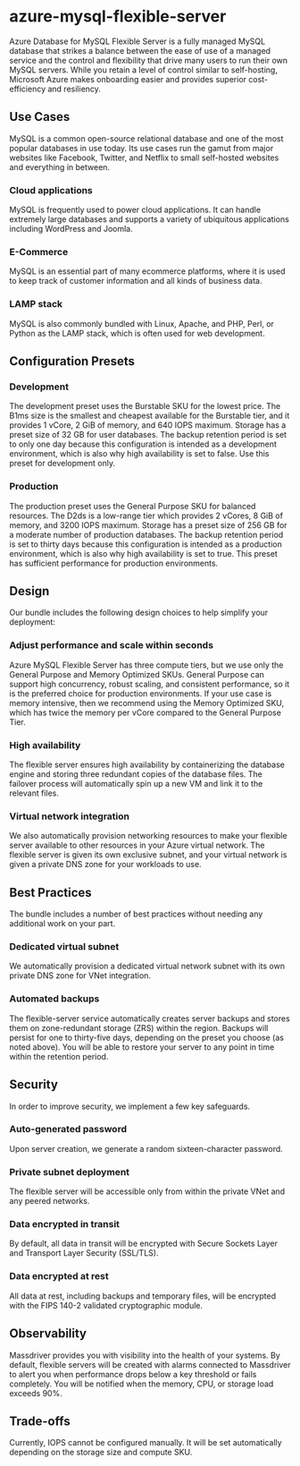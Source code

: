 # azure-mysql-flexible-server
Azure Database for MySQL Flexible Server is a fully managed MySQL database that strikes a balance between the ease of use of a managed service and the control and flexibility that drive many users to run their own MySQL servers. While you retain a level of control similar to self-hosting, Microsoft Azure makes onboarding easier and provides superior cost-efficiency and resiliency.

## Use Cases 
MySQL is a common open-source relational database and one of the most popular databases in use today. Its use cases run the gamut from major websites like Facebook, Twitter, and Netflix to small self-hosted websites and everything in between.
### Cloud applications
MySQL is frequently used to power cloud applications. It can handle extremely large databases and supports a variety of ubiquitous applications including WordPress and Joomla.
### E-Commerce
MySQL is an essential part of many ecommerce platforms, where it is used to keep track of customer information and all kinds of business data.
### LAMP stack
MySQL is also commonly bundled with Linux, Apache, and PHP, Perl, or Python as the LAMP stack, which is often used for web development.

## Configuration Presets 
### Development
The development preset uses the Burstable SKU for the lowest price. The B1ms size is the smallest and cheapest available for the Burstable tier, and it provides 1 vCore, 2 GiB of memory, and 640 IOPS maximum. Storage has a preset size of 32 GB for user databases. The backup retention period is set to only one day because this configuration is intended as a development environment, which is also why high availability is set to false. Use this preset for development only.
### Production
The production preset uses the General Purpose SKU for balanced resources. The D2ds is a low-range tier which provides 2 vCores, 8 GiB of memory, and 3200 IOPS maximum. Storage has a preset size of 256 GB for a moderate number of production databases. The backup retention period is set to thirty days because this configuration is intended as a production environment, which is also why high availability is set to true. This preset has sufficient performance for production environments.

## Design 
Our bundle includes the following design choices to help simplify your deployment:
### Adjust performance and scale within seconds
Azure MySQL Flexible Server has three compute tiers, but we use only the General Purpose and Memory Optimized SKUs. General Purpose can support high concurrency, robust scaling, and consistent performance, so it is the preferred choice for production environments. If your use case is memory intensive, then we recommend using the Memory Optimized SKU, which has twice the memory per vCore compared to the General Purpose Tier.
### High availability
The flexible server ensures high availability by containerizing the database engine and storing three redundant copies of the database files. The failover process will automatically spin up a new VM and link it to the relevant files.
### Virtual network integration
We also automatically provision networking resources to make your flexible server available to other resources in your Azure virtual network. The flexible server is given its own exclusive subnet, and your virtual network is given a private DNS zone for your workloads to use.

## Best Practices
The bundle includes a number of best practices without needing any additional work on your part.
### Dedicated virtual subnet
We automatically provision a dedicated virtual network subnet with its own private DNS zone for VNet integration.
### Automated backups
The flexible-server service automatically creates server backups and stores them on zone-redundant storage (ZRS) within the region. Backups will persist for one to thirty-five days, depending on the preset you choose (as noted above). You will be able to restore your server to any point in time within the retention period.

## Security 
In order to improve security, we implement a few key safeguards. 
### Auto-generated password
Upon server creation, we generate a random sixteen-character password.
### Private subnet deployment
The flexible server will be accessible only from within the private VNet and any peered networks.
### Data encrypted in transit
By default, all data in transit will be encrypted with Secure Sockets Layer and Transport Layer Security (SSL/TLS).
### Data encrypted at rest
All data at rest, including backups and temporary files, will be encrypted with the FIPS 140-2 validated cryptographic module.

## Observability 
Massdriver provides you with visibility into the health of your systems. By default, flexible servers will be created with alarms connected to Massdriver to alert you when performance drops below a key threshold or fails completely. You will be notified when the memory, CPU, or storage load exceeds 90%.

## Trade-offs 
Currently, IOPS cannot be configured manually.  It will be set automatically depending on the storage size and compute SKU.